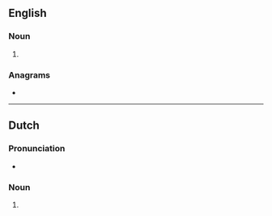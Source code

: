 ==English==

===Noun===
{{head|en|noun plural form}}

# {{plural of|lipstick|lang=en}}

===Anagrams===
* {{l|en|slipstick}}

----

==Dutch==

===Pronunciation===
* {{audio|Nl-lipsticks.ogg|Audio|lang=nl}}

===Noun===
{{head|nl|noun plural form}}

# {{nl-noun form of|pl|lipstick}}